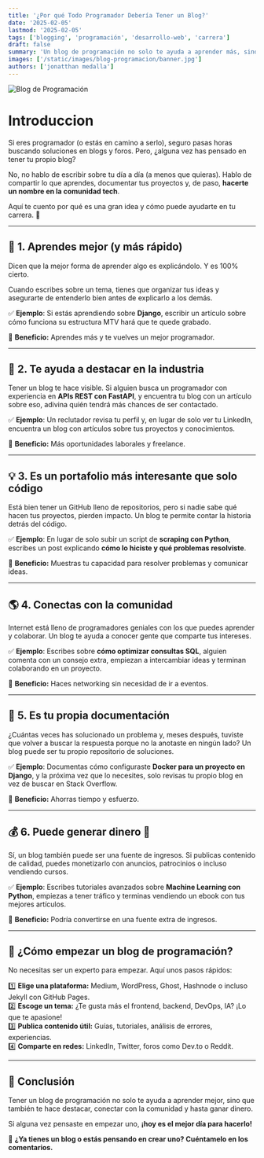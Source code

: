 ```yaml
---
title: '¿Por qué Todo Programador Debería Tener un Blog?'
date: '2025-02-05'
lastmod: '2025-02-05'
tags: ['blogging', 'programación', 'desarrollo-web', 'carrera']
draft: false
summary: 'Un blog de programación no solo te ayuda a aprender más, sino que también puede abrirte muchas puertas en la industria tech. Descubre por qué deberías tener uno.'
images: ['/static/images/blog-programacion/banner.jpg']
authors: ['jonatthan medalla']
---
```


![Blog de Programación](/static/images/blog-programacion/banner.jpg)

# Introduccion

Si eres programador (o estás en camino a serlo), seguro pasas horas buscando soluciones en blogs y foros. Pero, ¿alguna vez has pensado en tener tu propio blog?

No, no hablo de escribir sobre tu día a día (a menos que quieras). Hablo de compartir lo que aprendes, documentar tus proyectos y, de paso, **hacerte un nombre en la comunidad tech**.

Aquí te cuento por qué es una gran idea y cómo puede ayudarte en tu carrera. 🚀

---

## 🚀 1. Aprendes mejor (y más rápido)

Dicen que la mejor forma de aprender algo es explicándolo. Y es 100% cierto.

Cuando escribes sobre un tema, tienes que organizar tus ideas y asegurarte de entenderlo bien antes de explicarlo a los demás.

✅ **Ejemplo**: Si estás aprendiendo sobre **Django**, escribir un artículo sobre cómo funciona su estructura MTV hará que te quede grabado.

📌 **Beneficio:** Aprendes más y te vuelves un mejor programador.

---

## 💼 2. Te ayuda a destacar en la industria

Tener un blog te hace visible. Si alguien busca un programador con experiencia en **APIs REST con FastAPI**, y encuentra tu blog con un artículo sobre eso, adivina quién tendrá más chances de ser contactado.

✅ **Ejemplo**: Un reclutador revisa tu perfil y, en lugar de solo ver tu LinkedIn, encuentra un blog con artículos sobre tus proyectos y conocimientos.

📌 **Beneficio:** Más oportunidades laborales y freelance.

---

## 💡 3. Es un portafolio más interesante que solo código

Está bien tener un GitHub lleno de repositorios, pero si nadie sabe qué hacen tus proyectos, pierden impacto. Un blog te permite contar la historia detrás del código.

✅ **Ejemplo**: En lugar de solo subir un script de **scraping con Python**, escribes un post explicando **cómo lo hiciste y qué problemas resolviste**.

📌 **Beneficio:** Muestras tu capacidad para resolver problemas y comunicar ideas.

---

## 🌎 4. Conectas con la comunidad

Internet está lleno de programadores geniales con los que puedes aprender y colaborar. Un blog te ayuda a conocer gente que comparte tus intereses.

✅ **Ejemplo**: Escribes sobre **cómo optimizar consultas SQL**, alguien comenta con un consejo extra, empiezan a intercambiar ideas y terminan colaborando en un proyecto.

📌 **Beneficio:** Haces networking sin necesidad de ir a eventos.

---

## 📝 5. Es tu propia documentación

¿Cuántas veces has solucionado un problema y, meses después, tuviste que volver a buscar la respuesta porque no la anotaste en ningún lado? Un blog puede ser tu propio repositorio de soluciones.

✅ **Ejemplo**: Documentas cómo configuraste **Docker para un proyecto en Django**, y la próxima vez que lo necesites, solo revisas tu propio blog en vez de buscar en Stack Overflow.

📌 **Beneficio:** Ahorras tiempo y esfuerzo.

---

## 💰 6. Puede generar dinero 💸

Sí, un blog también puede ser una fuente de ingresos. Si publicas contenido de calidad, puedes monetizarlo con anuncios, patrocinios o incluso vendiendo cursos.

✅ **Ejemplo**: Escribes tutoriales avanzados sobre **Machine Learning con Python**, empiezas a tener tráfico y terminas vendiendo un ebook con tus mejores artículos.

📌 **Beneficio:** Podría convertirse en una fuente extra de ingresos.

---

## 🎯 ¿Cómo empezar un blog de programación?

No necesitas ser un experto para empezar. Aquí unos pasos rápidos:

1️⃣ **Elige una plataforma:** Medium, WordPress, Ghost, Hashnode o incluso Jekyll con GitHub Pages.  
2️⃣ **Escoge un tema:** ¿Te gusta más el frontend, backend, DevOps, IA? ¡Lo que te apasione!  
3️⃣ **Publica contenido útil:** Guías, tutoriales, análisis de errores, experiencias.  
4️⃣ **Comparte en redes:** LinkedIn, Twitter, foros como Dev.to o Reddit.

---

## 🚀 Conclusión

Tener un blog de programación no solo te ayuda a aprender mejor, sino que también te hace destacar, conectar con la comunidad y hasta ganar dinero.

Si alguna vez pensaste en empezar uno, **¡hoy es el mejor día para hacerlo!**

💬 **¿Ya tienes un blog o estás pensando en crear uno? Cuéntamelo en los comentarios.**
